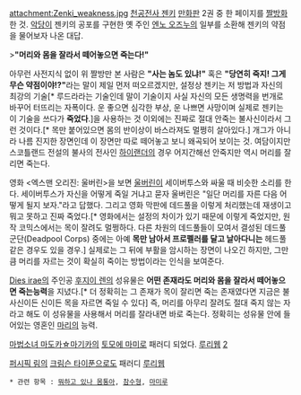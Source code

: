attachment:Zenki_weakness.jpg
[[천공전사 젠키]] [[만화판]] 2권 중 한 페이지를 [[짤방]]화 한 것.
[[악당]]이 젠키의 공포를 구현한 옛 주인 [[엔노 오즈누]]의 일부를 소환해 젠키의 약점을 물어보자 나온 대답.

>'''"머리와 몸을 잘라서 떼어놓으면 죽는다!"'''

아무런 사전지식 없이 위 짤방만 본 사람은 '''"사는 놈도 있냐!"''' 혹은 '''"당연히 죽지! 그게 무슨 약점이야!?"'''라는 말이 제일 먼저 떠오르겠지만, 설정상 젠키는 저 방법과 자신의 최강의 기술[* 루드라라는 기술인데 말이 기술이지 사실 자신의 모든 생명력을 번개로 바꾸어 터뜨리는 자폭이다. 운 좋으면 심각한 부상, 운 나쁘면 사망이며 실제로 젠키는 이 기술을 쓰다가 '''죽었다'''.]을 사용하는 것 이외에는 진짜로 절대 안죽는 불사신이라서 그런 것이다.[* 목만 붙어있으면 몸의 반이상이 바스라져도 멀쩡히 살아있다.] 개그가 아니라 나름 진지한 장면인데 이 장면만 따로 떼어놓고 보니 왜곡되어 보이는 것. 여담이지만 스코틀랜드 전설의 불사의 전사인 [[하이랜더]]의 경우 어지간해선 안죽지만 역시 머리를 잘리면 죽는다.

영화 <엑스맨 오리진: 울버린>을 보면 [[울버린]]이 세이버투스와 싸울 때 비슷한 소리를 한다. 세이버투스가 자신을 어떻게 죽일 거냐고 묻자 울버린은 "일단 머리를 자른 다음 어떻게 될지 보자."라고 답했다. 그리고 영화 막판에 데드풀을 이렇게 처리했는데 재생이고 뭐고 못하고 진짜 죽었다.[* 영화에서는 설정의 차이가 있기 때문에 이렇게 죽었지만, 원작 코믹스에서는 목이 잘려도 멀쩡하다. 다른 차원의 데드풀들이 모여서 결성된 데드풀 군단(Deadpool Corps) 중에는 아예 '''목만 남아서 프로펠러를 달고 날아다니는''' 헤드풀같은 경우도 있을 경우.] 실제로는 그 뒤에 부활을 암시하는 장면이 나오긴 하지만, 그만큼 머리를 자르는 것이 확실히 죽이는 방법이라는 인식을 보여준다. 

[[Dies irae(게임)|Dies irae]]의 주인공 [[후지이 렌]]의 성유물은 '''어떤 존재라도 머리와 몸을 잘라서 떼어놓으면 죽는능력'''을 지녔다.[* 더 정확히는 그 존재가 목이 잘리면 죽는 존재였다면 지금은 불사신이든 신이든 목을 자르면 죽일 수 있다] 즉, 머리를 아무리 잘려도 절대 죽지 않는 자라고 해도 이 성유물을 사용해서 머리를 잘라내면 바로 죽는다. 정확히는 성유물 안에 들어있는 영혼인 [[마리(Dies irae)|마리]]의 능력.

[[마법소녀 마도카☆마기카]]의 [[토모에 마미]]로 패러디 되었다. [http://ruliweb.daum.net/ruliboard/read.htm?main=comic&table=img_manga2&find=id&ftext=illgoun&num=11298 루리웹] [http://bbs2.ruliweb.daum.net/gaia/do/ruliweb/family/217/read?articleId=18450369&bbsId=G005&searchKey=userid&itemGroupId=&searchName=%EC%88%98%EC%97%BC%EC%9D%B8%EA%B0%84&itemId=64&searchValue=UZ.ah_pF9qQ0&platformId=&pageIndex=1 2]

[[퍼시픽 림]]의 [[크림슨 타이푼]]으로도 패러디 [http://bbs2.ruliweb.daum.net/gaia/do/ruliweb/family/217/read?articleId=18003365&bbsId=G005&itemId=64&pageIndex=1 루리웹]

 * 관련 항목 : [[뭐하고 있나 몸통아]], [[참수형]], [[마미루]]
